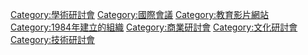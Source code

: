 {{Catmore|TED大會}}

[[Category:學術研討會|Category:學術研討會]]
[[Category:國際會議|Category:國際會議]]
[[Category:教育影片網站|Category:教育影片網站]]
[[Category:1984年建立的組織|Category:1984年建立的組織]]
[[Category:商業研討會|Category:商業研討會]]
[[Category:文化研討會|Category:文化研討會]]
[[Category:技術研討會|Category:技術研討會]]